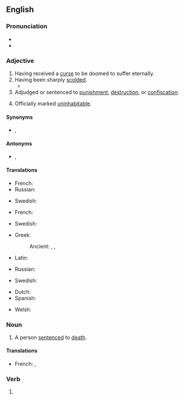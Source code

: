==English==

===Pronunciation===
* {{IPA|en|/kənˈdɛmd/}}
* {{audio|en|en-us-condemned.ogg|Audio (US)}}

===Adjective===
{{en-adj|-}}

# Having received a [[curse]] to be doomed to suffer eternally.
# Having been sharply [[scold]]ed.
#* {{quote-journal
|en
|date=December 19, 2011
|author=Kerry Brown
|title=Kim Jong-il obituary
|work=The Guardian
|url=http://www.guardian.co.uk/world/2011/dec/19/kim-jong-il
|page=
|passage=Kim Jong-il, who has died aged 69, was the general secretary of the Workers party of Korea, and head of the military in the Democratic People's Republic of Korea (DPRK). He was one of the most reclusive and widely '''condemned''' national leaders of the late 20th and early 21st century, leaving his country diplomatically isolated, economically broken and divided from South Korea.}}
# Adjudged or sentenced to [[punishment]], [[destruction]], or [[confiscation]].
# {{lb|en|of a building}} Officially marked [[uninhabitable]].<!-- is this the same as above, sentenced to destruction? -->

====Synonyms====
* {{sense|having received a curse}} {{l|en|damned}}, {{l|en|doomed}}

====Antonyms====
* {{sense|having received a curse}} {{l|en|blessed}}, {{l|en|saved}}

====Translations====
{{trans-top|having received a curse to be doomed to suffer eternally}}
* French: {{t+|fr|condamné|m}}
* Russian: {{t+|ru|приговорённый}}
{{trans-mid}}
* Swedish: {{t|sv|fördömd}}
{{trans-bottom}}

{{trans-top|having been sharply scolded}}
* French: {{t+|fr|condamné|m}}
{{trans-mid}}
* Swedish: {{t|sv|fördömd}}
{{trans-bottom}}

{{trans-top|adjudged or sentenced to punishment}}
* Greek:
*: Ancient: {{t|grc|κατάκριτος}}, {{t|grc|κατάδικος}}, {{q|to death}} {{t|grc|ἐπιθανάτιος}}
{{trans-mid}}
* Latin: {{t|la|damnātus}}
{{trans-bottom}}

{{trans-top|officially marked uninhabitable}}
* Russian: {{t+|ru|авари́йный}}
{{trans-mid}}
* Swedish: {{t+|sv|utdömd}}
{{trans-bottom}}

{{checktrans-top}}
* Dutch: {{t+check|nl|veroordeeld}}
* Spanish: {{t+check|es|condenado}}
{{trans-mid}}
* Welsh: {{t-check|cy|condemniedig}}
{{trans-bottom}}

===Noun===
{{en-noun|condemned}}

# A person [[sentence]]d to [[death]].

====Translations====
{{trans-top|person sentenced to death}}
* French: {{t+|fr|condamné|m}}, {{t+|fr|condamnée|f}}
{{trans-mid}}
{{trans-bottom}}

===Verb===
{{head|en|verb form}}

# {{en-past of|condemn}}